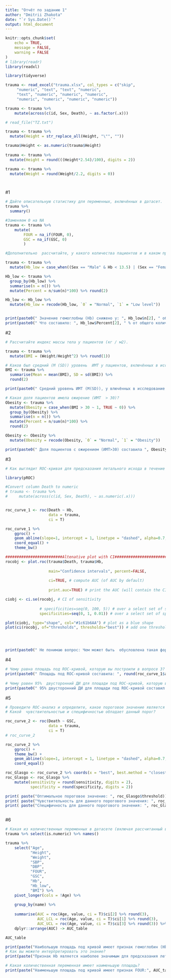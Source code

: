 ```yaml
---
title: "Отчёт по заданию 1"
author: "Dmitrii Zhakota"
date: "`r Sys.Date()`"
output: html_document
---
```


```r
knitr::opts_chunk$set(
	echo = TRUE,
	message = FALSE,
	warning = FALSE
)
# library(readr)
library(readxl)

library(tidyverse)
```

```r

trauma <- read_excel("trauma.xlsx", col_types = c("skip", 
     "numeric", "text", "text", "numeric", 
     "text", "numeric", "numeric", "numeric", 
     "numeric", "numeric", "numeric", "numeric"))

trauma <- trauma %>%
    mutate(across(c(id, Sex, Death), ~ as.factor(.x)))

# read_file("TZ.txt")

trauma <- trauma %>% 
  mutate(Height = str_replace_all(Height, "\"", "")) 

trauma$Height <- as.numeric(trauma$Height)
  
trauma <- trauma %>% 
  mutate(Height = round(((Height*2.54)/100), digits = 2))

trauma <- trauma %>% 
  mutate(Weight = round(Weight/2.2, digits = 0))




```

#1
```r
# Дайте описательную статистику для переменных, включённых в датасет.
trauma %>% 
  summary()

#Заменяем 0 на NA
trauma <- trauma %>%
    mutate(
        FOUR = na_if(FOUR, 0),
        GSC = na_if(GSC, 0)
        )

#Дополнительно  рассчитайте, у какого количества пациентов и в каком проценте случаев у пациентов был снижен уровень гемоглобина? Используйте следующие референтные значения (Мужчины:  13.5–16 г/дл, Женщины: 12–14 г/дл).

trauma <- trauma %>% 
  mutate(Hb_low = case_when((Sex == "Male" & Hb < 13.5) | (Sex == "Female" & Hb < 12) ~ 1, TRUE ~ 0))

Hb_low <- trauma %>% 
  group_by(Hb_low) %>%
  summarise(n = n()) %>%
  mutate(Percent = n/sum(n)*100) %>% round(2)

Hb_low <- Hb_low %>%
  mutate(Hb_low = recode(Hb_low, `0` = "Normal", `1` = "Low level"))


print(paste0(" Значение гемоглобны (Hb) снижено у: ", Hb_low$n[2], " обследованных "))
print(paste0(" Что составило: ", Hb_low$Percent[2], " % от общего количества обследованных (n = ", trauma %>% summarise(n()), ")"))
```

#2

```r
# Рассчитайте индекс массы тела у пациентов (кг / м2).  

trauma <- trauma %>% 
  mutate(BMI = (Weight/Height^2) %>% round(1))

# Каков был средний (M (SD)) уровень  ИМТ у пациентов, включённых в исследование?
BMI <- trauma %>% 
  summarise(Mean = mean(BMI), SD = sd(BMI)) %>% 
  round(2)

print(paste0(" Средний уровень ИМТ (M(SD)), у влючённых в исследование составил: ", BMI$Mean, "(", BMI$SD, ")"))

# Какая доля пациентов имела ожирение (ИМТ  > 30)? 
Obesity <- trauma %>% 
  mutate(Obesity = case_when(BMI > 30 ~ 1, TRUE ~ 0)) %>% 
  group_by(Obesity) %>% 
  summarise(n = n()) %>% 
  mutate(Percent = n/sum(n)*100) %>% 
  round(2)

Obesity <- Obesity %>%
  mutate(Obesity = recode(Obesity, `0` = "Normal", `1` = "Obesity"))

print(paste0(" Доля поциентов с ожирением (ИМТ>30) составила ", Obesity$Percent[2], " % от общего количества обследованных (n = ", trauma %>% summarise(n()), ")" ))
```

#3

```r
# Как выглядит ROC-кривая для предсказания летального исхода в течение 24 часов по  переменной, характеризующей уровень гемоглобина? Постройте график. Чем может быть  обусловлена такая форма кривой?

library(pROC)

#Convert column Death to numeric
# trauma <- trauma %>%
#     mutate(across(c(id, Sex, Death), ~ as.numeric(.x)))


roc_curve_1 <- roc(Death ~ Hb, 
                   data = trauma,
                   ci = T) 

roc_curve_1 %>% 
    ggroc() + 
    geom_abline(slope=1, intercept = 1, linetype = "dashed", alpha=0.7, color = "red") + 
    coord_equal() +
    theme_bw() 

#########################Altenative plot with CI######################################
rocobj <- plot.roc(trauma$Death, trauma$Hb,
                   
                   main="Confidence intervals", percent=FALSE,
                   
                   ci=TRUE, # compute AUC (of AUC by default)
                   
                   print.auc=TRUE) # print the AUC (will contain the CI)

ciobj <- ci.se(rocobj, # CI of sensitivity
               
               # specificities=seq(0, 100, 5)) # over a select set of specificities
               specificities=seq(0, 1, 0.01)) # over a select set of specificities

plot(ciobj, type="shape", col="#1c61b6AA") # plot as a blue shape
plot(ci(rocobj, of="thresholds", thresholds="best")) # add one threshol




print(paste0(" Не понимаю вопрос: Чем может быть  обусловлена такая форма кривой? "))
```

#4

```r
# Чему равна площадь под ROC-кривой, которую вы построили в вопросе 3? 
print(paste0(" Площадь под ROC-кривой составила: ", round(roc_curve_1$auc, digits = 2)))
  
# Чему равен 95%  двусторонний ДИ для площади под ROC-кривой, которую вы построили в вопросе 3? 
print(paste0(" 95% двусторонний ДИ для площади под ROC-кривой составил: ", round(roc_curve_1$ci[1], digits = 2), " - ", round(roc_curve_1$ci[3], digits = 2)))

```

#5

```r
# Проведите ROC-анализ и определите, какое пороговое значение является оптимальным для  предсказания летального исхода в течение 24 часов по шкале комы Глазго. 
# Какой  чувствительностью и специфичностью обладает данный порог?

roc_curve_2 <- roc(Death ~ GSC, 
                   data = trauma,
                   ci = T)
# roc_curve_2

roc_curve_2 %>% 
    ggroc() + 
    theme_bw() +
    geom_abline(slope=1, intercept = 1, linetype = "dashed", alpha=0.7, color = "red") + 
    coord_equal()

roc_Glasgo <- roc_curve_2 %>% coords(x = "best", best.method = "closest.topleft")
roc_Glasgo <- roc_Glasgo %>% 
    mutate(sensitivity = round(sensitivity, digits = 2),
           specificity = round(specificity, digits = 2))

print( paste("Оптимальное пороговое значение: ", roc_Glasgo$threshold)) 
print( paste("Чувствительность для данного порогового значения: ", roc_Glasgo$sensitivity))
print( paste("Специфичность для данного порогового значения: ", roc_Glasgo$specificity))



```

#6

```r
# Какая из количественных переменных в датасете (включая рассчитанный вами ранее ИМТ) обладает наибольшей площадью под ROC-кривой? 
trauma %>% select(is.numeric) %>% names()

trauma %>% 
    select("Age",
           "Height",
           "Weight",
           "SBP",
           "DBP",
           "FOUR",
           "GSC",
           "Hb",
           "Hb_low",
           "BMI") %>%
    pivot_longer(cols = !Age) %>% 
    
    group_by(name) %>% 
    
    summarise(AUC = roc(Age, value, ci = T)$ci[2] %>% round(3),
              AUC_LCL = roc(Age, value, ci = T)$ci[1] %>% round(3),
              AUC_UCL = roc(Age, value, ci = T)$ci[3] %>% round(3)) %>% 
    dplyr::arrange(AUC) -> AUC_table

AUC_table

print(paste("Наибольшую площадь под кривой имеет признак гемоглобин (Hb):", AUC_table$AUC[9]))
# Как вы можете интерпретировать это знание? 
print(paste("Признак Hb является наиболее значимым для предсказания летального исхода в течение 24 часов."))

# Какая количественная переменная имеет наименьшую площадь? 
print(paste("Наименьшую площадь под кривой имеет признак FOUR:", AUC_table$AUC[1]))


```
